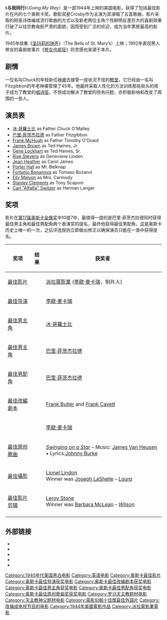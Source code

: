 {{not|伴我同行}}
{{noteTA
|G1=Movie
|G2=Show
}}
{{Infobox film
| name           = Going My Way
| image          = GoingmywayBing.jpg
| director       = [[李歐·麥卡瑞|李歐·麥卡瑞]]
| producer       = [[李歐·麥卡瑞|李歐·麥卡瑞]]
| writer         = [[Frank_Butler_(writer)|Frank Butler]]<br />[[Frank_Cavett|Frank Cavett]]
| starring       = [[冰·哥羅士比|冰·哥羅士比]]<br />[[巴里·菲茨杰拉德|巴里·菲茨杰拉德]]<br />[[Frank_McHugh|Frank McHugh]]<br />[[James_Brown_(actor)|James Brown]]
| distributor    = [[Paramount_Pictures|Paramount Pictures]]
| released       = {{Film date|1944|5|3}}
| runtime        = 130 分钟
| country        = {{美國電影產地}}
| language       = 英语
| budget         =
| gross          = 780万美元（美国）
}}
《'''与我同行'''》（''Going My Way''）是一部1944年上映的美国电影，获得了包括最佳影片在内的七个奥斯卡奖。歌影双星Crosby作为主演为其演唱了五首歌曲，影片采取的把圣诗改编成流行歌曲的方式以及新老两位主角个性鲜明反差巨大的喜剧效果打破了以往宗教电影严肃的面貌，因而受到广泛的欢迎，成为当年票房最高的影片。

1945年续集《[[圣玛莉的钟声|圣玛莉的钟声]]》（The Bells of St. Mary’s）上映；1992年表现黑人修女的喜剧故事片《[[修女也疯狂|修女也疯狂]]》的灵感也来源于本片。

==剧情==
一位名叫Chuck的年轻新任[[神甫|神甫]]去接管一座状况不佳的[[教堂|教堂]]，它已经由一名叫Fitzgibbon的年老神甫管理了45年。他最终采取人性化的方法训练那些街头的孩子成为了教堂的[[唱诗班|唱诗班]]，不但成功解决了教堂的债务问题，亦积极影响和改变了周围的一些人。

==演员表==
*[[冰·哥羅士比|冰·哥羅士比]] as Father Chuck O'Malley
*[[巴里·菲茨杰拉德|巴里·菲茨杰拉德]] as Father Fitzgibbon
*[[Frank_McHugh|Frank McHugh]] as Father Timothy O'Dowd
*[[James_Brown_(Rin_Tin_Tin)|James Brown]] as Ted Haines, Jr.
*[[Gene_Lockhart|Gene Lockhart]] as Ted Haines, Sr.
*[[Risë_Stevens|Risë Stevens]] as Genevieve Linden
*[[Jean_Heather|Jean Heather]] as Carol James
*[[Porter_Hall|Porter Hall]] as Mr. Belknap
*[[Fortunio_Bonanova|Fortunio Bonanova]] as Tomaso Bozanni
*[[Eily_Malyon|Eily Malyon]] as Mrs. Carmody
*[[Stanley_Clements|Stanley Clements]] as Tony Scaponi
*[[Carl_Switzer|Carl "Alfalfa" Switzer]] as Herman Langer

==奖项==
影片在[[第17届奥斯卡金像奖|第17届奥斯卡金像奖]]中10提7中，最值得一提的是巴里·菲茨杰拉德同时获得最佳男主角和最佳男配角两个表演奖的提名，最终他获得最佳男配角，这是奥斯卡历史上唯一的一次，之后评选规则立即做出修正以确保演员只能在一类中获得提名。
{| class="wikitable" 
|-
! 奖项 !! 结果 !! 获奖者
|-
| [[奥斯卡最佳影片奖|最佳影片]] || {{won}} || [[派拉蒙影業|派拉蒙影業]] ([[李歐·麥卡瑞|李歐·麥卡瑞]]，制片人)
|-
| [[奥斯卡最佳导演奖|最佳导演]] || {{won}} || [[李歐·麥卡瑞|李歐·麥卡瑞]]
|-
| [[奥斯卡最佳男主角奖|最佳男主角]] || {{won}} || [[冰·哥羅士比|冰·哥羅士比]]
|-
| [[奥斯卡最佳男主角奖|最佳男主角]] ||  {{nom}} || [[巴里·菲茨杰拉德|巴里·菲茨杰拉德]]
|-
| [[奥斯卡最佳男配角奖|最佳男配角]] || {{won}} || [[巴里·菲茨杰拉德|巴里·菲茨杰拉德]]
|-
| [[奧斯卡最佳改編劇本獎|最佳改編劇本]] || {{won}} || [[Frank_Butler_(writer)|Frank Butler]] and [[Frank_Cavett|Frank Cavett]]
|-
| {{le|奥斯卡奖最佳故事|Academy Award for Best Story|最佳故事}} || {{won}} || [[李歐·麥卡瑞|李歐·麥卡瑞]]
|-
| [[奥斯卡最佳原创歌曲奖|最佳原创歌曲]] || {{won}} || ''[[Swinging_on_a_Star|Swinging on a Star]]'' – Music: [[James_Van_Heusen|James Van Heusen]] • Lyrics:[[Johnny_Burke_(lyricist)|Johnny Burke]]
|-
| [[奧斯卡最佳攝影獎|最佳攝影]] || {{nom}} ||[[Lionel_Lindon|Lionel Lindon]] <br> Winner was [[Joseph_LaShelle|Joseph LaShelle]] – ''[[Laura_(1944_film)|Laura]]''
|-
| [[奥斯卡最佳影片剪辑奖|最佳影片剪辑]] || {{nom}} || [[Leroy_Stone|Leroy Stone]] <br> Winner was [[Barbara_McLean|Barbara McLean]] – ''[[Wilson_(film)|Wilson]]''
|-
|}

==外部链接==
* {{IMDb title|0036872}}
* {{Allmovie title|20120}}
* {{douban|1292855}}
* {{tcmdb title|76588}}
* {{Rotten-tomatoes|going_my_way}}

{{金球獎最佳劇情片}}
{{奥斯卡最佳影片奖}}
{{電影旬報十佳獎最佳國外影片}}
{{纽约影评人协会奖最佳影片}}
{{DEFAULTSORT:Going My Way}}
[[Category:1940年代美国黑白电影|Category:1940年代美国黑白电影]]
[[Category:英语电影|Category:英语电影]]
[[Category:奥斯卡最佳影片|Category:奥斯卡最佳影片]]
[[Category:奥斯卡最佳导演获奖电影|Category:奥斯卡最佳导演获奖电影]]
[[Category:奥斯卡最佳改编剧本获奖电影|Category:奥斯卡最佳改编剧本获奖电影]]
[[Category:奥斯卡最佳男主角获奖电影|Category:奥斯卡最佳男主角获奖电影]]
[[Category:奥斯卡最佳男配角获奖电影|Category:奥斯卡最佳男配角获奖电影]]
[[Category:奥斯卡最佳原创歌曲奖获奖电影|Category:奥斯卡最佳原创歌曲奖获奖电影]]
[[Category:罗马天主教题材电影|Category:罗马天主教题材电影]]
[[Category:天主教神父题材电影|Category:天主教神父题材电影]]
[[Category:電影旬報十佳獎最佳外語片|Category:電影旬報十佳獎最佳外語片]]
[[Category:改编成电视节目的电影|Category:改编成电视节目的电影]]
[[Category:1944年美國電影作品|Category:1944年美國電影作品]]
[[Category:派拉蒙影業電影|Category:派拉蒙影業電影]]